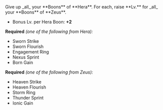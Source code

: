 
<Boon>
Give up _all_ your **Boons** of **Hera**. For each, raise **Lv.** for _all_ your **Boons** of **Zeus**.

- Bonus Lv. per Hera Boon: **+2**

</Boon>

**Required** _(one of the following from Hera):_

- Sworn Strike
- Sworn Flourish
- Engagement Ring
- Nexus Sprint
- Born Gain

**Required** _(one of the following from Zeus):_

- Heaven Strike
- Heaven Flourish
- Storm Ring
- Thunder Sprint
- Ionic Gain
